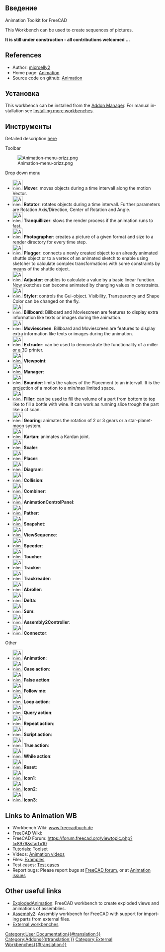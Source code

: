 <languages/>
{{UnfinishedDocu}}

<span id="Introduction"></span>
==Введение==

<div lang="en" dir="ltr" class="mw-content-ltr">
Animation Toolkit for FreeCAD
</div>

<div lang="en" dir="ltr" class="mw-content-ltr">
This Workbench can be used to create sequences of pictures.
</div>

<div lang="en" dir="ltr" class="mw-content-ltr">
'''It is still under construction - all contributions welcomed ...'''
</div>

<div lang="en" dir="ltr" class="mw-content-ltr">
==References==
</div>

<div lang="en" dir="ltr" class="mw-content-ltr">
* Author: [https://github.com/microelly2 microelly2]
* Home page: [https://github.com/microelly2/Animation Animation]
* Source code on github: [https://github.com/microelly2/Animation Animation]
</div>

<span id="Installation"></span>
==Установка==

<div lang="en" dir="ltr" class="mw-content-ltr">
This workbench can be installed from the [[Std_AddonMgr|Addon Manager]]. For manual installation see [[Installing_more_workbenches|Installing more workbenches]].
</div>

<span id="Tools"></span>
==Инструменты==

<div lang="en" dir="ltr" class="mw-content-ltr">
Detailed description [https://web.archive.org/web/20210625140042/http://freecadbuch.de/doku.php?id=Animation%20Wokbench#the_toolset here]
</div>

<div lang="en" dir="ltr" class="mw-content-ltr">
Toolbar
</div>

<div lang="en" dir="ltr" class="mw-content-ltr">
[[Image:Animation-menu-orizz.png]]
</div>

<div lang="en" dir="ltr" class="mw-content-ltr">
Drop down menu
</div>

<div lang="en" dir="ltr" class="mw-content-ltr">
*[[Image:Animation_Mover.png|32px]] '''Mover''': moves objects during a time intervall along the motion Vector. 
*[[Image:Animation_Rotator.png|32px]] '''Rotator''': rotates objects during a time intervall. Further parameters are Rotation Axis/Direction, Center of Rotation and Angle.
*[[Image:Animation_Tranquillizer.png|32px]] '''Tranquillizer''':  slows the render process if the animation runs to fast. 
*[[Image:Animation_Photographer.png|32px]] '''Photographer''': creates a picture of a given format and size to a render directory for every time step.
*[[Image:Animation_Plugger.png|32px]] '''Plugger''': connects a newly created object to an already animated shuttle object or to a vertex of an animated sketch to enable using sketcher to calculate complex transformations with some constraints by means of the shuttle object. 
*[[Image:Animation_Adjuster.png|32px]] '''Adjuster''': enables to calculate a value by a basic linear function. Now sketches can become animated by changing values in constraints. 
*[[Image:Animation_Styler.png|32px]] '''Styler''': controls the Gui-object. Visibility, Transparency and Shape Color can be changed on the fly. 
*[[Image:Animation_Billboard.png|32px]] '''Billboard''': Billboard and Moviescreen are features to display extra information like texts or images during the animation. 
*[[Image:Animation_Moviescreen.png|32px]] '''Moviescreen''': Billboard and Moviescreen are features to display extra information like texts or images during the animation. 
*[[Image:Animation_Extruder.png|32px]] '''Extruder''': can be used to demonstrate the functionality of a miller or a 3D printer. 
*[[Image:Animation_Viewpoint.png|32px]] '''Viewpoint''':
*[[Image:Animation_Manager.png|32px]] '''Manager''':
*[[Image:Animation_Bounder.png|32px]] '''Bounder''': limits the values of the Placement to an intervall. It is the projection of a motion to a min/max limited space. 
*[[Image:Animation_Filler.png|32px]] '''Filler''': can be used to fill the volume of a part from bottom to top like to fill a bottle with wine. It can work as running slice trough the part like a ct scan. 
*[[Image:Animation_Gearing.png|32px]] '''Gearing''': animates the rotation of 2 or 3 gears or a star-planet-moon system. 
*[[Image:Animation_Kartan.png|32px]] '''Kartan''': animates a Kardan joint. 
*[[Image:Animation_Scaler.png|32px]] '''Scaler''':
*[[Image:Animation_Placer.png|32px]] '''Placer''':
*[[Image:Animation_Diagram.png|32px]] '''Diagram''':
*[[Image:Animation_Collision.png|32px]] '''Collision''':
*[[Image:Animation_Combiner.png|32px]] '''Combiner''':
*[[Image:Animation_AnimationControlPanel.png|32px]] '''AnimationControlPanel''':
*[[Image:Animation_Pather.png|32px]] '''Pather''':
*[[Image:Animation_Snapshot.png|32px]] '''Snapshot''':
*[[Image:Animation_ViewSequence.png|32px]] '''ViewSequence''':
*[[Image:Animation_Speeder.png|32px]] '''Speeder''':
*[[Image:Animation_Toucher.png|32px]] '''Toucher''':
*[[Image:Animation_Tracker.png|32px]] '''Tracker''':
*[[Image:Animation_Trackreader.png|32px]] '''Trackreader''':
*[[Image:Animation_Abroller.png|32px]] '''Abroller''':
*[[Image:Animation_Delta.png|32px]] '''Delta''':
*[[Image:Animation_Sum.png|32px]] '''Sum''':
*[[Image:Animation_Assembly2Controller.png|32px]] '''Assembly2Controller''':
*[[Image:Animation_Connector.png|32px]] '''Connector''':
</div>

<div lang="en" dir="ltr" class="mw-content-ltr">
Other
*[[Image:Animation_Animation.png|32px]] '''Animation''':
*[[Image:Animation_CaseAction.png|32px]] '''Case action''':
*[[Image:Animation_FalseAction.png|32px]] '''False action''':
*[[Image:Animation_FollowMe.png|32px]] '''Follow me''':
*[[Image:Animation_LoopAction.png|32px]] '''Loop action''':
*[[Image:Animation_QueryAction.png|32px]] '''Query action''':
*[[Image:Animation_RepeatAction.png|32px]] '''Repeat action''':
*[[Image:Animation_ScriptAction.png|32px]] '''Script action''':
*[[Image:Animation_TrueAction.png|32px]] '''True action''':
*[[Image:Animation_WhileAction.png|32px]] '''While action''':
*[[Image:Animation_Reset.png|32px]] '''Reset''':
*[[Image:Animation_Icon1.png|32px]] '''Icon1''':
*[[Image:Animation_Icon2.png|32px]] '''Icon2''':
*[[Image:Animation_Icon3.png|32px]] '''Icon3''':
</div>

<div lang="en" dir="ltr" class="mw-content-ltr">
==Links to Animation WB==
</div>

<div lang="en" dir="ltr" class="mw-content-ltr">
* Workbench Wiki: [https://web.archive.org/web/20210625140042/http://freecadbuch.de/doku.php?id=Animation%20Wokbench www.freecadbuch.de]
* FreeCAD Wiki:
* FreeCAD Forum: https://forum.freecad.org/viewtopic.php?t=8976&start=10
* Tutorials: [https://web.archive.org/web/20210625140042/http://freecadbuch.de/doku.php?id=Animation%20Wokbench#abroller Toolset]
* Videos:  [https://web.archive.org/web/20220122234126/http://freecadbuch.de/doku.php?id=animation:videos Animation videos]
* Files: [https://github.com/microelly2/Animation-WB-Examples Examples]
* Test cases: [https://github.com/microelly2/Animation/tree/master/testcases Test cases]
* Report bugs: Please report bugs at [https://forum.freecad.org/index.php FreeCAD forum], or at [https://github.com/microelly2/Animation/issues Animation issues]
</div>

<div lang="en" dir="ltr" class="mw-content-ltr">
==Other useful links==
</div>

<div lang="en" dir="ltr" class="mw-content-ltr">
* [https://wiki.freecad.org/index.php?title=Sandbox:ExplodedAnimation ExplodedAnimation]: FreeCAD workbench to create exploded views and animations of assemblies. 
* [https://wiki.freecad.org/index.php?title=Sandbox:Assembly2 Assembly2]: Assembly workbench for FreeCAD  with support for importing parts from external files. 
* [[External_workbenches|External workbenches]]
</div>

[[Category:User Documentation{{#translation:}}]]

[[Category:Addons{{#translation:}}]]

[[Category:External Workbenches{{#translation:}}]]